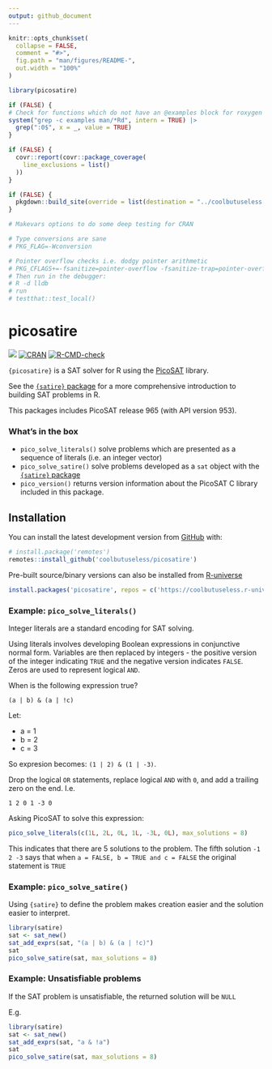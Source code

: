 ```yaml
---
output: github_document
---
```


<!-- README.md is generated from README.Rmd. Please edit that file -->

```r
knitr::opts_chunk$set(
  collapse = FALSE,
  comment = "#>",
  fig.path = "man/figures/README-",
  out.width = "100%"
)

library(picosatire)

if (FALSE) {
# Check for functions which do not have an @examples block for roxygen
system("grep -c examples man/*Rd", intern = TRUE) |> 
  grep(":0$", x = _, value = TRUE)
}

if (FALSE) {
  covr::report(covr::package_coverage(
    line_exclusions = list()
  ))
}

if (FALSE) {
  pkgdown::build_site(override = list(destination = "../coolbutuseless.github.io/package/picosatire"))
}

# Makevars options to do some deep testing for CRAN

# Type conversions are sane
# PKG_FLAG=-Wconversion

# Pointer overflow checks i.e. dodgy pointer arithmetic
# PKG_CFLAGS+=-fsanitize=pointer-overflow -fsanitize-trap=pointer-overflow
# Then run in the debugger:
# R -d lldb 
# run
# testthat::test_local()

```

# picosatire

<!-- badges: start -->
![](https://img.shields.io/badge/cool-useless-green.svg)
[![CRAN](https://www.r-pkg.org/badges/version/picosatire)](https://CRAN.R-project.org/package=picosatire)
[![R-CMD-check](https://github.com/coolbutuseless/picosatire-dev/actions/workflows/R-CMD-check.yaml/badge.svg)](https://github.com/coolbutuseless/picosatire-dev/actions/workflows/R-CMD-check.yaml)
<!-- badges: end -->

`{picosatire}` is a SAT solver for R using the [PicoSAT](https://fmv.jku.at/picosat/) 
library.

See the [`{satire}` package](https://github.com/coolbutuseless/satire) for a more 
comprehensive introduction to building SAT problems in R.


This packages includes PicoSAT release 965 (with API version 953).

### What's in the box

* `pico_solve_literals()` solve problems which are presented as a sequence 
  of literals (i.e. an integer vector)
* `pico_solve_satire()` solve problems developed as a `sat` object with the
  [`{satire}` package](https://github.com/coolbutuseless/satire)
* `pico_version()` returns version information about the PicoSAT C library
  included in this package.



## Installation

<!-- This package can be installed from CRAN -->

<!-- ``` r -->
<!-- install.packages('picosatire') -->
<!-- ``` -->

You can install the latest development version from
[GitHub](https://github.com/coolbutuseless/picosatire) with:

``` r
# install.package('remotes')
remotes::install_github('coolbutuseless/picosatire')
```

Pre-built source/binary versions can also be installed from
[R-universe](https://r-universe.dev)

``` r
install.packages('picosatire', repos = c('https://coolbutuseless.r-universe.dev', 'https://cloud.r-project.org'))
```


### Example: `pico_solve_literals()`

Integer literals are a standard encoding for SAT solving.

Using literals involves developing Boolean expressions in conjunctive normal form.
Variables are then replaced by integers - the positive version of the integer
indicating `TRUE` and the negative version indicates `FALSE`.  Zeros are used
to represent logical `AND`.

When is the following expression true?

`(a | b) & (a | !c)`

Let:

* a = 1
* b = 2
* c = 3

So expresion becomes:  `(1 | 2) & (1 | -3)`.

Drop the logical `OR` statements, replace logical `AND` with `0`, and add a 
trailing zero on the end.  I.e.

`1 2 0 1 -3 0`

Asking PicoSAT to solve this expression:

```r
pico_solve_literals(c(1L, 2L, 0L, 1L, -3L, 0L), max_solutions = 8)
```

This indicates that there are 5 solutions to the problem.  The fifth solution
`-1 2 -3` says that when `a = FALSE, b = TRUE and c = FALSE` the original 
statement is `TRUE`


### Example: `pico_solve_satire()`

Using `{satire}` to define the problem makes creation easier and the solution
easier to interpret.

```r
library(satire)
sat <- sat_new()
sat_add_exprs(sat, "(a | b) & (a | !c)")
sat
pico_solve_satire(sat, max_solutions = 8)
```



### Example: Unsatisfiable problems

If the SAT problem is unsatisfiable, the returned solution will be `NULL`

E.g.

```r
library(satire)
sat <- sat_new()
sat_add_exprs(sat, "a & !a")
sat
pico_solve_satire(sat, max_solutions = 8)
```

















